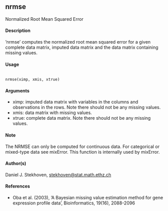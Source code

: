 ## nrmse
Normalized Root Mean Squared Error

#### Description
’nrmse’ computes the normalized root mean squared error for a given complete data matrix, imputed
data matrix and the data matrix containing missing values.

#### Usage
<pre><code>
nrmse(ximp, xmis, xtrue)
</code></pre>

#### Arguments
* ximp: imputed data matrix with variables in the columns and observations in the rows. Note there should not be any missing values.
* xmis: data matrix with missing values.
* xtrue: complete data matrix. Note there should not be any missing values.

#### Note
The NRMSE can only be computed for continuous data. For categorical or mixed-type data see
mixError. This function is internally used by mixError.

#### Author(s)
Daniel J. Stekhoven, <stekhoven@stat.math.ethz.ch>

#### References
* Oba et al. (2003), ’A Bayesian missing value estimation method for gene expression profile data’,
Bioinformatics, 19(16), 2088-2096

